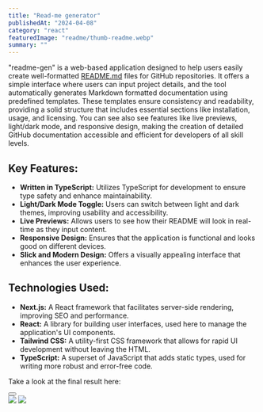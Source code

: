 ```yaml
---
title: "Read-me generator"
publishedAt: "2024-04-08"
category: "react"
featuredImage: "readme/thumb-readme.webp"
summary: ""
---
```


"readme-gen" is a web-based application designed to help users easily create well-formatted [README.md](http://readme.md/) files for GitHub repositories. It offers a simple interface where users can input project details, and the tool automatically generates Markdown formatted documentation using predefined templates. These templates ensure consistency and readability, providing a solid structure that includes essential sections like installation, usage, and licensing. You can see also see features like live previews, light/dark mode, and responsive design, making the creation of detailed GitHub documentation accessible and efficient for developers of all skill levels.

## Key Features:

- **Written in TypeScript:** Utilizes TypeScript for development to ensure type safety and enhance maintainability.
- **Light/Dark Mode Toggle:** Users can switch between light and dark themes, improving usability and accessibility.
- **Live Previews:** Allows users to see how their README will look in real-time as they input content.
- **Responsive Design:** Ensures that the application is functional and looks good on different devices.
- **Slick and Modern Design:** Offers a visually appealing interface that enhances the user experience.

## Technologies Used:

- **Next.js:** A React framework that facilitates server-side rendering, improving SEO and performance.
- **React:** A library for building user interfaces, used here to manage the application's UI components.
- **Tailwind CSS:** A utility-first CSS framework that allows for rapid UI development without leaving the HTML.
- **TypeScript:** A superset of JavaScript that adds static types, used for writing more robust and error-free code.

Take a look at the final result here:

<div className="flex gap-x-4 mb-20 mt-10 items-center">
  <Button
    href="https://readme-gen-alpha.vercel.app/"
    title="View demo"
    variant="demo"
  />
</div>

<div className="flex flex-col gap-y-8">
  <Image
    src="/projects/readme/screenshot-light.png"
    width={1440}
    height={1000}
  />
  <Image
    src="/projects/readme/screenshot-dark.png"
    width={1440}
    height={1000}
  />
</div>

